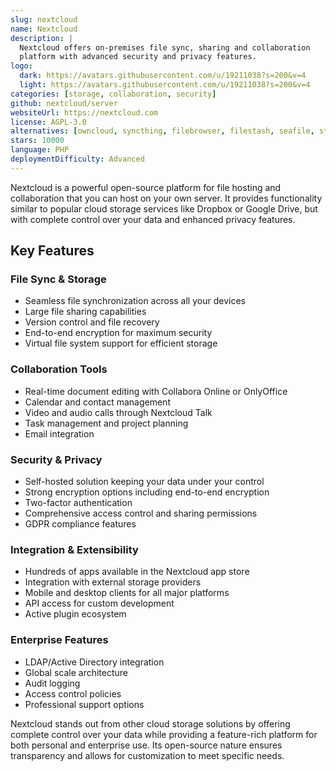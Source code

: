 ```yaml
---
slug: nextcloud
name: Nextcloud
description: |
  Nextcloud offers on-premises file sync, sharing and collaboration 
  platform with advanced security and privacy features.
logo:
  dark: https://avatars.githubusercontent.com/u/19211038?s=200&v=4
  light: https://avatars.githubusercontent.com/u/19211038?s=200&v=4
categories: [storage, collaboration, security]
github: nextcloud/server
websiteUrl: https://nextcloud.com
license: AGPL-3.0
alternatives: [owncloud, syncthing, filebrowser, filestash, seafile, standstore]
stars: 10000
language: PHP
deploymentDifficulty: Advanced
---
```


Nextcloud is a powerful open-source platform for file hosting and collaboration
that you can host on your own server. It provides functionality similar to
popular cloud storage services like Dropbox or Google Drive, but with complete
control over your data and enhanced privacy features.

## Key Features

### File Sync & Storage

- Seamless file synchronization across all your devices
- Large file sharing capabilities
- Version control and file recovery
- End-to-end encryption for maximum security
- Virtual file system support for efficient storage

### Collaboration Tools

- Real-time document editing with Collabora Online or OnlyOffice
- Calendar and contact management
- Video and audio calls through Nextcloud Talk
- Task management and project planning
- Email integration

### Security & Privacy

- Self-hosted solution keeping your data under your control
- Strong encryption options including end-to-end encryption
- Two-factor authentication
- Comprehensive access control and sharing permissions
- GDPR compliance features

### Integration & Extensibility

- Hundreds of apps available in the Nextcloud app store
- Integration with external storage providers
- Mobile and desktop clients for all major platforms
- API access for custom development
- Active plugin ecosystem

### Enterprise Features

- LDAP/Active Directory integration
- Global scale architecture
- Audit logging
- Access control policies
- Professional support options

Nextcloud stands out from other cloud storage solutions by offering complete
control over your data while providing a feature-rich platform for both personal
and enterprise use. Its open-source nature ensures transparency and allows for
customization to meet specific needs.

